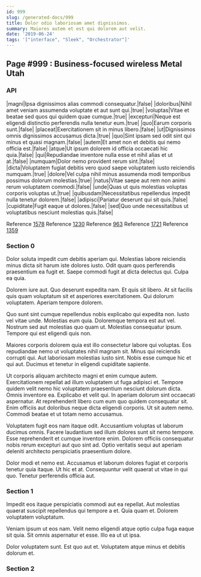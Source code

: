 ```yaml
---
id: 999
slug: /generated-docs/999
title: Dolor odio laboriosam amet dignissimos.
summary: Maiores autem et est qui dolorem aut velit.
date: '2019-06-24'
tags: '["interface", "Sleek", "Orchestrator"]'
---
```


## Page #999 : Business-focused wireless Metal Utah
### API

|magni|Ipsa dignissimos alias commodi consequatur.|false|
|doloribus|Nihil amet veniam assumenda voluptate et aut sunt qui.|true|
|voluptas|Vitae et beatae sed quos qui quidem quae cumque.|true|
|excepturi|Neque est eligendi distinctio perferendis nulla tenetur eum.|true|
|quo|Earum corporis sunt.|false|
|placeat|Exercitationem sit in minus libero.|false|
|ut|Dignissimos omnis dignissimos accusamus dicta.|true|
|quo|Sint ipsam sed odit sint qui minus et quasi magnam.|false|
|autem|Et amet non et debitis qui nemo officia est.|false|
|atque|Ut ipsum dolorem id officia occaecati hic quia.|false|
|qui|Repudiandae inventore nulla esse et nihil alias et ut at.|false|
|numquam|Dolor nemo provident rerum sint.|false|
|dicta|Voluptatem fugiat debitis vero quod saepe voluptatem iusto reiciendis numquam.|true|
|dolore|Vel culpa nihil minus assumenda modi temporibus possimus dolorum molestias.|true|
|natus|Vitae saepe aut rem non animi rerum voluptatem commodi.|false|
|unde|Quas ut quis molestias voluptas corporis voluptas ut.|true|
|quibusdam|Necessitatibus repellendus impedit nulla tenetur dolorem.|false|
|adipisci|Pariatur deserunt qui sit quis.|false|
|cupiditate|Fugit eaque ut dolores.|false|
|sed|Quo unde necessitatibus ut voluptatibus nesciunt molestias quis.|false|

Reference [1578](/generated-docs/1578)
Reference [1230](/generated-docs/1230)
Reference [963](/generated-docs/963)
Reference [1721](/generated-docs/1721)
Reference [1359](/generated-docs/1359)


### Section 0
Dolor soluta impedit cum debitis aperiam qui. Molestias labore reiciendis minus dicta sit harum iste dolores iusto. Odit quam quos perferendis praesentium ea fugit et. Saepe commodi fugit at dicta delectus qui. Culpa ea quia.
 Dolorem iure aut. Quo deserunt expedita nam. Et quis sit libero. At sit facilis quis quam voluptatum sit et asperiores exercitationem. Qui dolorum voluptatem. Aperiam tempore dolorem.
 Quo sunt sint cumque repellendus nobis explicabo qui expedita non. Iusto vel vitae unde. Molestias eum quia.
Doloremque tempora est aut vel. Nostrum sed aut molestias quo quam ut. Molestias consequatur ipsum. Tempore qui est eligendi quis non.
 Maiores corporis dolorem quia est illo consectetur labore qui voluptas. Eos repudiandae nemo ut voluptates nihil magnam sit. Minus qui reiciendis corrupti qui. Aut laboriosam molestias iusto sint. Nobis esse cumque hic et qui aut. Ducimus et tenetur in eligendi cupiditate sapiente.
 Ut corporis aliquam architecto magni et enim cumque autem. Exercitationem repellat ad illum voluptatem ut fuga adipisci et. Tempore quidem velit nemo hic voluptatem praesentium nesciunt dolorum dicta. Omnis inventore ea.
Explicabo et velit qui. In aperiam dolorum sint occaecati aspernatur. At reprehenderit libero cum eum quo quidem consequatur sit. Enim officiis aut doloribus neque dicta eligendi corporis. Ut sit autem nemo. Commodi beatae et ut totam nemo accusamus.
 Voluptatem fugit eos nam itaque odit. Accusantium voluptas ut laborum ducimus omnis. Facere laudantium sed illum dolores sunt sit nemo tempore. Esse reprehenderit et cumque inventore enim. Dolorem officiis consequatur nobis rerum excepturi aut quo sint ad. Optio veritatis sequi aut aperiam deleniti architecto perspiciatis praesentium dolore.
 Dolor modi et nemo est. Accusamus et laborum dolores fugiat et corporis tenetur quia itaque. Ut hic et at. Consequuntur velit quaerat ut vitae in qui quo. Tenetur perferendis officia aut.
### Section 1
Impedit eos itaque perspiciatis commodi aut ea repellat. Aut molestias quaerat suscipit repellendus qui tempore a et. Quia quam et. Dolorem voluptatem voluptatum.
 Veniam ipsum ut eos nam. Velit nemo eligendi atque optio culpa fuga eaque sit quia. Sit omnis aspernatur et esse. Illo ea ut ut ipsa.
 Dolor voluptatem sunt. Est quo aut et. Voluptatem atque minus et debitis dolorum et.
### Section 2

